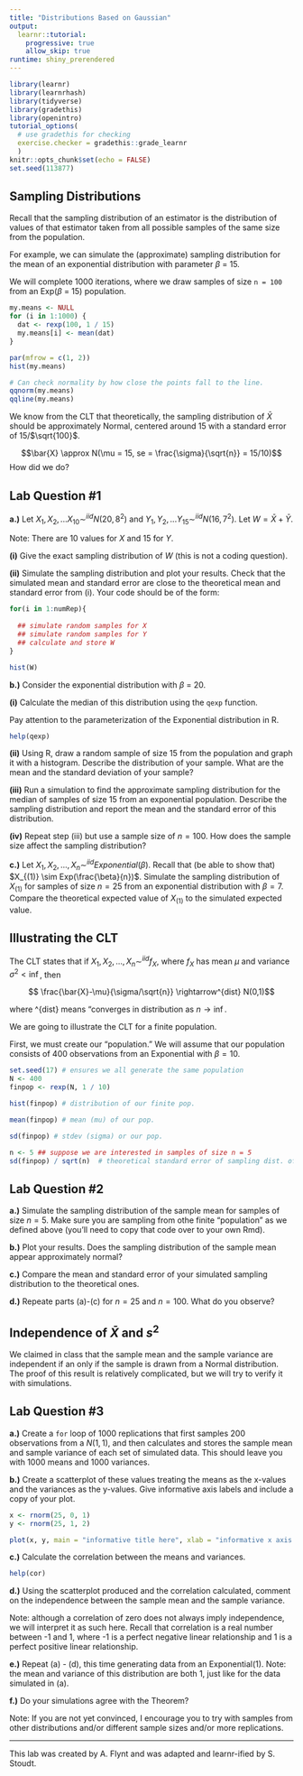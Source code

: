 ```yaml
---
title: "Distributions Based on Gaussian"
output: 
  learnr::tutorial:
    progressive: true
    allow_skip: true
runtime: shiny_prerendered
---
```


```r
library(learnr)
library(learnrhash)
library(tidyverse)
library(gradethis)
library(openintro)
tutorial_options(
  # use gradethis for checking
  exercise.checker = gradethis::grade_learnr
  )
knitr::opts_chunk$set(echo = FALSE)
set.seed(113877)

```

## Sampling Distributions

Recall that the sampling distribution of an estimator is the distribution of values of that estimator taken from all possible samples of the same size from the population.

For example, we can simulate the (approximate) sampling distribution for the mean of an exponential distribution with parameter $\beta$ = 15.

We will complete 1000 iterations, where we draw samples of size `n = 100` from an Exp($\beta$ = 15) population.

```r

my.means <- NULL
for (i in 1:1000) {
  dat <- rexp(100, 1 / 15)
  my.means[i] <- mean(dat)
}

par(mfrow = c(1, 2))
hist(my.means)

# Can check normality by how close the points fall to the line.
qqnorm(my.means)
qqline(my.means)

```

We know from the CLT that theoretically, the sampling distribution of $\bar{X}$ should be approximately Normal, centered around 15 with a standard error of 15/$\sqrt{100}$.

$$\bar{X} \approx N(\mu = 15, se = \frac{\sigma}{\sqrt{n}} = 15/10)$$
How did we do?

## Lab Question #1

**a.)** Let $X_1, X_2, ... X_10 \sim^{iid} N(20, 8^2)$ and $Y_1, Y_2, ... Y_15 \sim^{iid} N(16, 7^2)$. Let $W = \bar{X}+\bar{Y}$. 

Note: There are 10 values for $X$ and 15 for $Y$.

**(i)** Give the exact sampling distribution of $W$ (this is not a coding question).

**(ii)** Simulate the sampling distribution and plot your results. Check that the simulated mean and standard error are close to the theoretical mean and standard error from (i). Your code should be of the form:

```r

for(i in 1:numRep){
  
  ## simulate random samples for X
  ## simulate random samples for Y
  ## calculate and store W
}

hist(W)

```


**b.)** Consider the exponential distribution with $\beta$  = 20.

**(i)** Calculate the median of this distribution using the `qexp` function.

Pay attention to the parameterization of the Exponential distribution in R.

```r
help(qexp)
```

**(ii)** Using R, draw a random sample of size 15 from the population and graph it with a histogram. Describe the distribution of your sample. What are the mean and the standard deviation of your sample?


**(iii)** Run a simulation to find the approximate sampling distribution for the median of samples of size 15 from an exponential population. Describe the sampling distribution and report the mean and the standard error of this distribution.

**(iv)** Repeat step (iii) but use a sample size of $n = 100$. How does the sample size affect the sampling distribution?


**c.)** Let $X_1, X_2, ..., X_n \sim^{iid} Exponential(\beta)$. Recall that (be able to show that) $X_{(1)} \sim Exp(\frac{\beta}{n})$. Simulate the sampling distribution of $X_{(1)}$ for samples of size $n=25$ from an exponential distribution with $\beta = 7$. Compare the theoretical expected value of $X_{(1)}$ to the simulated expected value.

## Illustrating the CLT

The CLT states that if $X_1, X_2, ..., X_n \sim^{iid} f_X$, where $f_X$ has mean $\mu$ and variance $\sigma^2 < \inf$, then

$$ \frac{\bar{X}-\mu}{\sigma/\sqrt{n}} \rightarrow^{dist} N(0,1)$$

where \rightarrow^{dist} means "converges in distribution as $n\rightarrow \inf$.

We are going to illustrate the CLT for a finite population. 

First, we must create our "population." We will assume that our population consists of 400 observations from an Exponential with $\beta = 10$.

```r
set.seed(17) # ensures we all generate the same population
N <- 400
finpop <- rexp(N, 1 / 10)

hist(finpop) # distribution of our finite pop.

mean(finpop) # mean (mu) of our pop.

sd(finpop) # stdev (sigma) or our pop.

n <- 5 ## suppose we are interested in samples of size n = 5
sd(finpop) / sqrt(n)  # theoretical standard error of sampling dist. of the mean(x)
```

## Lab Question #2

**a.)** Simulate the sampling distribution of the sample mean for samples of size $n=5$. Make sure you are sampling from othe finite "population" as we defined above (you'll need to copy that code over to your own Rmd).

**b.)** Plot your results. Does the sampling distribution of the sample mean appear approximately normal?

**c.)** Compare the mean and standard error of your simulated sampling distribution to the theoretical ones.

**d.)** Repeate parts (a)-(c) for $n=25$ and $n=100$. What do you observe?

## Independence of $\bar{X}$ and $s^2$

We claimed in class that the sample mean and the sample variance are independent if an only if the sample is drawn from a Normal distribution. The proof of this result is relatively complicated, but we will try to verify it with simulations.

## Lab Question #3

**a.)** Create a `for` loop of 1000 replications that first samples 200 observations from a $N(1, 1)$, and then calculates and stores the sample mean and sample variance of each set of simulated data. This should leave you with 1000 means and 1000 variances.

**b.)** Create a scatterplot of these values treating the means as the x-values and the variances as the y-values. Give informative axis labels and include a copy of your plot.

```r
x <- rnorm(25, 0, 1)
y <- rnorm(25, 1, 2)

plot(x, y, main = "informative title here", xlab = "informative x axis label here", ylab = "informative y axis label here")
```

**c.)**  Calculate the correlation between the means and variances.

```r
help(cor)
```

**d.)** Using the scatterplot produced and the correlation calculated, comment on the independence between the sample mean and the sample variance.

Note: although a correlation of zero does not always imply independence, we will interpret it as such here. Recall that correlation is a real number between -1 and 1, where -1 is a perfect negative linear relationship and 1 is a perfect positive linear relationship.

**e.)** Repeat (a) - (d), this time generating data from an Exponential(1). Note: the mean and variance of this distribution are both 1, just like for the data simulated in (a).

**f.)** Do your simulations agree with the Theorem?

Note: If you are not yet convinced, I encourage you to try with samples from other distributions and/or different sample sizes and/or more replications.


* * *

This lab was created by A. Flynt and was adapted and learnr-ified by S. Stoudt.
